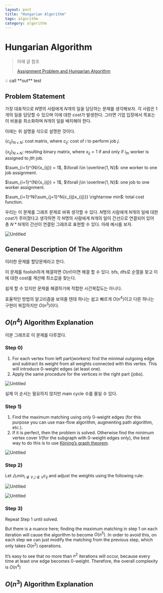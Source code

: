 ```yaml
---
layout: post
title: "Hungarian Algorithm"
tags: algorithm
category: algorithm
---
```




# Hungarian Algorithm

> 아래 글 참조
> 
> 
> [Assignment Problem and Hungarian Algorithm](https://www.topcoder.com/thrive/articles/Assignment%20Problem%20and%20Hungarian%20Algorithm)
> 

<Callout>
💡 call **out** test
</Callout>

## Problem Statement

 가장 대표적으로 $N$명의 사람에게 $N$개의 일을 담당하는 문제를 생각해보자. 각 사람은 1개의 일을 담당할 수 있으며 이에 대한 $cost$가 발생한다. 그러면 기업 입장에서 목표는 이 비용을 최소화하며 $N$개의 일을 배치해야 한다. 

 아래는 위 설명을 식으로 설명한 것이다.

$\{c_{ij}\}_{N\times N}$: cost matrix, where $c_{ij}$: cost of $i$ to perform  job $j$.

$\{x_{ij}\}_{N\times N}$: resulting binary matrix, where $x_{ij} = 1$ if and only if $i_{th}$ worker is assigned to $j{th}$ job.

$\sum_{i=1}^{N}{x_{ij}} = 1$, $\forall i\in \overline{1, N}$: one worker to one job assignment.

$\sum_{i=1}^{N}{x_{ij}} = 1$, $\forall j\in \overline{1, N}$: one job to one worker assignment.

$\sum_{i=1}^N{\sum_{j=1}^N{c_{ij}x_{ij}}} \rightarrow min$: total cost function.

우리는 이 문제를 그래프 문제로 바꿔 생각할 수 있다. $N$명의 사람에게 $N$개의 일에 대한 $cost$가 주어졌다고 생각하면 각 $N$명의 사람에게 $N$개의 일이 간선으로 연결되어 있어 총 $N*N$개의 간선이 연결된 그래프로 표현할 수 있다. 아래 예시를 보자.

![Untitled](hungarian-algorithm/Untitled.png)

## General Description Of The Algorithm

이러한 문제를 할당문제라고 한다.

이 문제를 foolish하게 해결하면 $O(n!)$이면 해결 할 수 있다. bfs, dfs로 순열을 찾고 이에 대한 cost를 계산해 최소값을 찾는다.

쉽게 할 수 있지만 문제를 해결하기에 적합한 시간복잡도는 아니다.

효율적인 방법의 알고리즘을 보여줄 텐데 하나는 쉽고 빠르게 $O(n^4)$이고 다른 하나는 구현이 복잡하지만 $O(n^3)$이다.

## $O(n^4)$ Algorithm Explanation

이분 그래프로 이 문제를 다루겠다. 

### Step 0)

1. For each vertex from left part(workers) find the minimal outgoing edge and subtract its weight from all weights connected with this vertex. This will introduce 0-weight edges (at least one).
2. Apply the same procedure for the vertices in the right part (jobs).

![Untitled](hungarian-algorithm/Untitled-1.png)

실제 이 순서는 필요하지 않지만 main cycle 수를 줄일 수 있다.

### Step 1)

1. Find the maximum matching using only 0-weight edges (for this purpose you can use max-flow algorithm, augmenting path algorithm, etc.).
2. If it is perfect, then the problem is solved. Otherwise find the minimum vertex cover $V$(for the subgraph with 0-weight edges only), the best way to do this is to use [Köning’s graph theorem](http://www.topcoder.com/tc?module=LinkTracking&link=http://en.wikipedia.org/wiki/K%C3%B6nig%27s_theorem_(graph_theory)#proof&refer=hungarianAlgorithm).

![Untitled](hungarian-algorithm/Untitled-2.png)

### Step 2)

Let $\triangle min_{i \notin V, j \notin V}{c_{ij}}$ and adjust the weights using the following rule:

![Untitled](hungarian-algorithm/Untitled-3.png)

![Untitled](hungarian-algorithm/Untitled-4.png)

### Step 3)

Repeat Step 1 until solved.

But there is a nuance here; finding the maximum matching in step 1 on each iteration will cause the algorithm to become $O(n^5)$. In order to avoid this, on each step we can just modify the matching from the previous step, which only takes $O(n^2)$ operations.

It’s easy to see that no more than $n^2$ iterations will occur, because every time at least one edge becomes 0-weight. Therefore, the overall complexity is $O(n^4)$

## $O(n^3)$ Algorithm Explanation